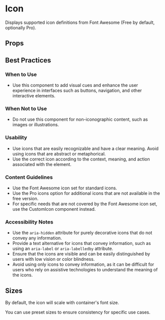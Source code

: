 
# Icon

Displays supported icon definitions from Font Awesome (Free by default, optionally Pro).

<Canvas>
  <Story id="icons-icon--icons" />
</Canvas>

## Props

<ArgsTable of={Icon} />

## Best Practices

### When to Use

- Use this component to add visual cues and enhance the user experience in interfaces such as buttons, navigation, and other interactive elements.

### When Not to Use

- Do not use this component for non-iconographic content, such as images or illustrations.

### Usability

- Use icons that are easily recognizable and have a clear meaning. Avoid using icons that are abstract or metaphorical.
- Use the correct icon according to the context, meaning, and action associated with the element.

### Content Guidelines

- Use the Font Awesome icon set for standard icons.
- Use the Pro icons option for additional icons that are not available in the free version.
- For specific needs that are not covered by the Font Awesome icon set, use the CustomIcon component instead.

### Accessibility Notes

- Use the `aria-hidden` attribute for purely decorative icons that do not convey any information.
- Provide a text alternative for icons that convey information, such as using an `aria-label` or `aria-labelledby` attribute.
- Ensure that the icons are visible and can be easily distinguished by users with low vision or color blindness.
- Avoid using only icons to convey information, as it can be difficult for users who rely on assistive technologies to understand the meaning of the icons.

## Sizes

By default, the icon will scale with container's font size.

<Canvas>
  <Story id="icons-icon--container-based-sizes" />
</Canvas>

You can use preset sizes to ensure consistency for specific use cases.

<Canvas>
  <Story id="icons-icon--preset-sizes" />
</Canvas>
